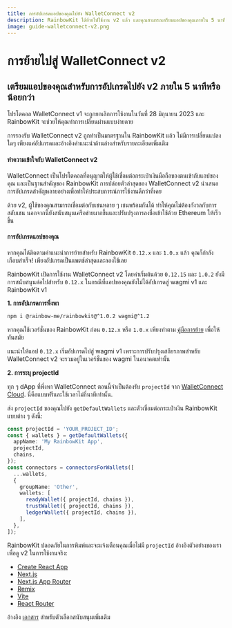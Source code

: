 ```yaml
---
title: การอัปเกรดแอปของคุณไปยัง WalletConnect v2
description: RainbowKit ได้ย้ายไปใช้งาน v2 แล้ว และคุณสามารถเตรียมแอปของคุณภายใน 5 นาทีหรือน้อยกว่า
image: guide-walletconnect-v2.png
---
```


# การย้ายไปสู่ WalletConnect v2

## เตรียมแอปของคุณสำหรับการอัปเกรดไปยัง v2 ภายใน 5 นาทีหรือน้อยกว่า

โปรโตคอล WalletConnect v1 จะถูกยกเลิกการใช้งานในวันที่ 28 มิถุนายน 2023 และ RainbowKit จะช่วยให้คุณทำการเปลี่ยนผ่านแบบง่ายดาย

การรองรับ WalletConnect v2 ถูกทำเป็นมาตรฐานใน RainbowKit แล้ว ไม่มีการเปลี่ยนแปลงใดๆ เพียงแค่อัปเกรดและอ้างอิงคำแนะนำด้านล่างสำหรับรายละเอียดเพิ่มเติม

#### ทำความเข้าใจกับ WalletConnect v2

WalletConnect เป็นโปรโตคอลที่อนุญาตให้ผู้ใช้เชื่อมต่อกระเป๋าเงินมือถือของตนเข้ากับแอปของคุณ และเป็นฐานสำคัญของ RainbowKit การปล่อยตัวล่าสุดของ WalletConnect v2 นำเสนอการอัปเกรดสำคัญหลายอย่างเพื่อทำให้ประสบการณ์การใช้งานดีกว่าที่เคย

ด้วย v2, ผู้ใช้ของคุณสามารถเชื่อมต่อกับเชนหลาย ๆ เชนพร้อมกันได้ ทำให้คุณไม่ต้องกังวลกับการสลับเชน นอกจากนี้ยังสนับสนุนเครือข่ายมากขึ้นและปรับปรุงการลงชื่อเข้าใช้ด้วย Ethereum ให้เร็วขึ้น

#### การอัปเกรดแอปของคุณ

หากคุณได้ติดตามคำแนะนำการย้ายสำหรับ RainbowKit `0.12.x` และ `1.0.x` แล้ว คุณก็กำลังเกือบสำเร็จ! เพียงอัปเกรดเป็นแพตช์ล่าสุดและลองใช้เลย

RainbowKit เปิดการใช้งาน WalletConnect v2 โดยค่าเริ่มต้นด้วย `0.12.15` และ `1.0.2` ยังมีการสนับสนุนต่อไปสำหรับ `0.12.x` ในกรณีที่แอปของคุณยังไม่ได้อัปเกรดสู่ wagmi v1 และ RainbowKit v1

**1. การอัปเกรดการพึ่งพา**

```bash
npm i @rainbow-me/rainbowkit@^1.0.2 wagmi@^1.2
```

หากคุณใช้เวอร์ชั่นของ RainbowKit ก่อน `0.12.x` หรือ `1.0.x` เพียงทำตาม [คู่มือการย้าย](/docs/migration-guide) เพื่อให้ทันสมัย

แนะนำให้แอป `0.12.x` เริ่มอัปเกรดไปสู่ wagmi v1 เพราะการปรับปรุงเสถียรภาพสำหรับ WalletConnect v2 จะรวมอยู่ในเวอร์ชั่นของ wagmi ในอนาคตเท่านั้น

**2. การระบุ projectId**

ทุก ๆ dApp ที่พึ่งพา WalletConnect ตอนนี้จำเป็นต้องรับ `projectId` จาก [WalletConnect Cloud](https://cloud.walletconnect.com/). นี่คือแบบฟรีและใช้เวลาไม่กี่นาทีเท่านั้น.

ส่ง `projectId` ของคุณไปยัง `getDefaultWallets` และตัวเชื่อมต่อกระเป๋าเงิน RainbowKit แบบต่าง ๆ ดังนี้:

```ts
const projectId = 'YOUR_PROJECT_ID';
const { wallets } = getDefaultWallets({
  appName: 'My RainbowKit App',
  projectId,
  chains,
});
const connectors = connectorsForWallets([
  ...wallets,
  {
    groupName: 'Other',
    wallets: [
      readyWallet({ projectId, chains }),
      trustWallet({ projectId, chains }),
      ledgerWallet({ projectId, chains }),
    ],
  },
]);
```

RainbowKit ปลอดภัยในการพิมพ์และจะแจ้งเตือนคุณเมื่อไม่มี `projectId` อ้างอิงตัวอย่างของเราเพื่อดู v2 ในการใช้งานจริง:

- [Create React App](https://codesandbox.io/p/sandbox/github/rainbow-me/rainbowkit/tree/main/examples/with-create-react-app)
- [Next.js](https://codesandbox.io/p/sandbox/github/rainbow-me/rainbowkit/tree/main/examples/with-next)
- [Next.js App Router](https://codesandbox.io/p/sandbox/github/rainbow-me/rainbowkit/tree/main/examples/with-next-app)
- [Remix](https://codesandbox.io/p/sandbox/github/rainbow-me/rainbowkit/tree/main/examples/with-remix)
- [Vite](https://codesandbox.io/p/sandbox/github/rainbow-me/rainbowkit/tree/main/examples/with-vite)
- [React Router](https://codesandbox.io/p/sandbox/github/rainbow-me/rainbowkit/tree/main/examples/with-react-router)

อ้างอิง [เอกสาร](https://www.rainbowkit.com/docs/custom-wallet-list#walletconnect) สำหรับตัวเลือกสนับสนุนเพิ่มเติม
